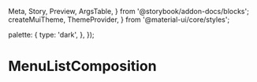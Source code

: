   Meta,
  Story,
  Preview,
  ArgsTable,
} from '@storybook/addon-docs/blocks';
  createMuiTheme,
  ThemeProvider,
} from '@material-ui/core/styles';

  palette: {
    type: 'dark',
  },
});

<Meta
  title="Navigation/MenuListComposition"
  component={MenuListComposition}
/>

<Preview>
  <Story name="Dark default columns">
    <ThemeProvider theme={darkTheme}>
      <AppBar
        position="absolute"
        color="transparent"
        style={{ boxShadow: 'none' }}
      >
        <MenuListComposition
          items={columns.concat({
            label: 'No link',
          })}
        />
      </AppBar>
      <Box m={-2}>
        <Mast />
      </Box>
    </ThemeProvider>
  </Story>
  <Story name="Dark custom columns">
    <ThemeProvider theme={darkTheme}>
      <AppBar
        position="absolute"
        color="transparent"
        style={{ boxShadow: 'none' }}
      >
        <MenuListComposition
          items={columns.concat({
            label: 'No link',
          })}
          maxColumns={2}
        />
      </AppBar>
      <Box m={-2}>
        <Mast />
      </Box>
    </ThemeProvider>
  </Story>
</Preview>

# MenuListComposition
